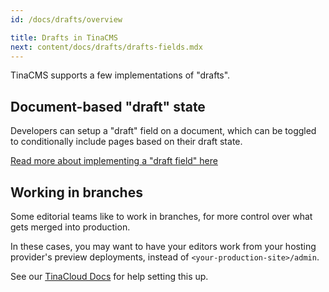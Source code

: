 ```yaml
---
id: /docs/drafts/overview

title: Drafts in TinaCMS
next: content/docs/drafts/drafts-fields.mdx
---
```


TinaCMS supports a few implementations of "drafts".

## Document-based "draft" state

Developers can setup a "draft" field on a document, which can be toggled to conditionally include pages based on their draft state.

[Read more about implementing a "draft field" here](/docs/drafts/drafts-fields)

## Working in branches

Some editorial teams like to work in branches, for more control over what gets merged into production.

In these cases, you may want to have your editors work from your hosting provider's preview deployments, instead of `<your-production-site>/admin`.

See our [TinaCloud Docs](/docs/tinacloud/dashboard/projects/#glob-patterns) for help setting this up.
